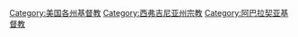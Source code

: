 [[Category:美国各州基督教|Category:美国各州基督教]]
[[Category:西弗吉尼亚州宗教|Category:西弗吉尼亚州宗教]]
[[Category:阿巴拉契亚基督教|Category:阿巴拉契亚基督教]]